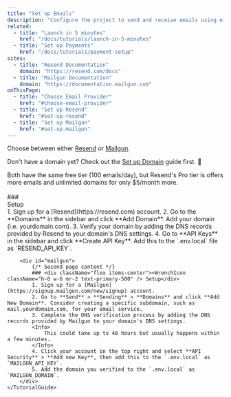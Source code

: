 ```yaml
---
title: "Set up Emails"
description: "Configure the project to send and receive emails using either Resend or Mailgun."
related:
  - title: "Launch in 5 minutes"
    href: "/docs/tutorials/launch-in-5-minutes"
  - title: "Set up Payments"
    href: "/docs/tutorials/payment-setup"
sites:
  - title: "Resend Documentation"
    domain: "https://resend.com/docs"
  - title: "Mailgun Documentation"
    domain: "https://documentation.mailgun.com"
onThisPage:
  - title: "Choose Email Provider"
    href: "#choose-email-provider"
  - title: "Set up Resend"
    href: "#set-up-resend"
  - title: "Set up Mailgun"
    href: "#set-up-mailgun"
---
```


<Divider />

Choose between either [Resend](https://resend.com) or [Mailgun](https://www.mailgun.com).

Don't have a domain yet? Check out the [Set up Domain](/docs/tutorials/domain-setup) guide first. 🔗


<Tip>
    Both have the same free tier (100 emails/day), but Resend's Pro tier is offers more emails and unlimited domains for only $5/month more.
</Tip>

<br />
<br />

<div className="flex items-center">
    <TutorialGuide options={[
        { name: 'Resend', value: 'resend', image: '/logos/resend.png' },
        { name: 'Mailgun', value: 'mailgun', image: '/logos/mailgun.png' },
    ]}>
        <div id="resend">
            ### <div className="flex items-center"><WrenchIcon className="h-6 w-6 mr-2 text-primary-500" /> Setup</div>
            1. Sign up for a [Resend](https://resend.com) account.
            2. Go to the **Domains** in the sidebar and click **Add Domain**. Add your domain (i.e. yourdomain.com).
            3. Verify your domain by adding the DNS records provided by Resend to your domain's DNS settings.
            4. Go to **API Keys** in the sidebar and click **Create API Key**. Add this to the `.env.local` file as `RESEND_API_KEY`.
        </div>

        <div id="mailgun">
            {/* Second page content */}
            ### <div className="flex items-center"><WrenchIcon className="h-6 w-6 mr-2 text-primary-500" /> Setup</div>
            1. Sign up for a [Mailgun](https://signup.mailgun.com/new/signup) account.
            2. Go to **Send** > **Sending** > **Domains** and click **Add New Domain**. Consider creating a specific subdomain, such as mail.yourdomain.com, for your email service.
            3. Complete the DNS verification process by adding the DNS records provided by Mailgun to your domain's DNS settings.
            <Info>
                This could take up to 48 hours but usually happens within a few minutes.
            </Info>
            4. Click your account in the top right and select **API Security** > **Add new Key**, then add this to the `.env.local` as `MAILGUN_API_KEY`.
            5. Add the domain you verified to the `.env.local` as `MAILGUN_DOMAIN`.
        </div>
    </TutorialGuide>
</div>

<br />
<br />
